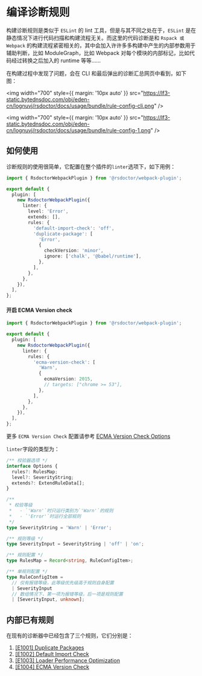 # 编译诊断规则

构建诊断规则是类似于 `ESLint` 的 lint 工具，但是与其不同之处在于，`ESLint` 是在静态情况下进行代码扫描和构建流程无关。而这里的代码诊断是和 `Rspack 或 Webpack` 的构建流程紧密相关的，其中会加入许许多多构建中产生的内部参数用于辅助判断，比如 ModuleGraph，比如 Webpack 对每个模块的内部标记，比如代码经过转换之后加入的 runtime 等等……

在构建过程中发现了问题，会在 CLI 和最后弹出的诊断汇总网页中看到，如下图：

<img
  width="700"
  style={{ margin: '10px auto' }}
  src="https://lf3-static.bytednsdoc.com/obj/eden-cn/lognuvj/rsdoctor/docs/usage/bundle/rule-config-cli.png"
/>

<img
  width="700"
  style={{ margin: '10px auto' }}
  src="https://lf3-static.bytednsdoc.com/obj/eden-cn/lognuvj/rsdoctor/docs/usage/bundle/rule-config-1.png"
/>

## 如何使用

诊断规则的使用很简单，它配置在整个插件的`linter`选项下，如下用例：

```ts
import { RsdoctorWebpackPlugin } from '@rsdoctor/webpack-plugin';

export default {
  plugin: [
    new RsdoctorWebpackPlugin({
      linter: {
        level: 'Error',
        extends: [],
        rules: {
          'default-import-check': 'off',
          'duplicate-package': [
            'Error',
            {
              checkVersion: 'minor',
              ignore: ['chalk', '@babel/runtime'],
            },
          ],
        },
      },
    }),
  ],
};
```

#### 开启 ECMA Version check

```ts
import { RsdoctorWebpackPlugin } from '@rsdoctor/webpack-plugin';

export default {
  plugin: [
    new RsdoctorWebpackPlugin({
      linter: {
        rules: {
          'ecma-version-check': [
            'Warn',
            {
              ecmaVersion: 2015,
              // targets: ["chrome >= 53"],
            },
          ],
        },
      },
    }),
  ],
};
```

更多 `ECMA Version Check` 配置请参考 [ECMA Version Check Options](https://github.com/rspack-contrib/rsbuild-plugin-check-syntax?tab=readme-ov-file#options)

`linter`字段的类型为：

```ts
/** 校验器选项 */
interface Options {
  rules?: RulesMap;
  level?: SeverityString;
  extends?: ExtendRuleData[];
}

/**
 * 校验等级
 *   - `'Warn'`时只运行类别为`'Warn'`的规则
 *   - `'Error'`时运行全部规则
 */
type SeverityString = 'Warn' | 'Error';

/** 规则等级 */
type SeverityInput = SeverityString | 'off' | 'on';

/** 规则配置 */
type RulesMap = Record<string, RuleConfigItem>;

/** 单规则配置 */
type RuleConfigItem =
  // 仅有报错等级，此等级优先级高于规则自身配置
  | SeverityInput
  // 数组情况下，第一项为报错等级，后一项是规则配置
  | [SeverityInput, unknown];
```

## 内部已有规则

在现有的诊断器中已经包含了三个规则，它们分别是：

1. [[E1001] Duplicate Packages](./bundle-alerts#%E9%87%8D%E5%A4%8D%E7%AC%AC%E4%B8%89%E6%96%B9%E5%8C%85)
2. [[E1002] Default Import Check](../more/rules)
3. [[E1003] Loader Performance Optimization](../more/rules)
4. [[E1004] ECMA Version Check](../more/rules)
